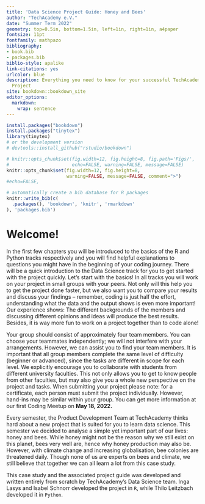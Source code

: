 ```yaml
---
title: 'Data Science Project Guide: Honey and Bees'
author: "TechAcademy e.V."
date: "Summer Term 2022"
geometry: top=0.5in, bottom=1.5in, left=1in, right=1in, a4paper
fontsize: 11pt
fontfamily: mathpazo
bibliography:
- book.bib
- packages.bib
biblio-style: apalike
link-citations: yes
urlcolor: blue
description: Everything you need to know for your successful TechAcademy Data Science
  Project
site: bookdown::bookdown_site
editor_options: 
  markdown: 
    wrap: sentence
---
```


```r
install.packages("bookdown")
install.packages("tinytex")
library(tinytex)
# or the development version
# devtools::install_github("rstudio/bookdown")
```

```r
# knitr::opts_chunk$set(fig.width=12, fig.height=8, fig.path='Figs/',
#                       echo=FALSE, warning=FALSE, message=FALSE)
knitr::opts_chunk$set(fig.width=12, fig.height=8,
                      warning=FALSE, message=FALSE, comment=">")
#echo=FALSE,
```

```r
# automatically create a bib database for R packages
knitr::write_bib(c(
  .packages(), 'bookdown', 'knitr', 'rmarkdown'
), 'packages.bib')
```

\clearpage

```{=tex}
\addtolength{\headheight}{17.82275pt}
\rhead{\includegraphics[height=0.5cm]{plot/TA_logo.png}}
```
```{=tex}
\fancyfoot{}
\fancyfoot[R]{\thepage}
\addtolength{\headheight}{17.82275pt}
```
\fancyfoot[L]{Data Science Project Guide | Honey and Bees | \copyright\ 2022, TechAcademy e.V.}

```{=tex}
\renewcommand{\headrulewidth}{0.25pt}
\renewcommand{\footrulewidth}{0.25pt}
```
```{=tex}
\tableofcontents
\clearpage
```


# Welcome!

In the first few chapters you will be introduced to the basics of the R and Python tracks respectively and you will find helpful explanations to questions you might have in the beginning of your coding journey. There will be a quick introduction to the Data Science track for you to get started with the project quickly. Let’s start with the basics!
In all tracks you will work on your project in small groups with your peers. Not only will this help you to get the project done faster, but we also want you to compare your results and discuss your findings – remember, coding is just half the effort, understanding what the data and the output shows is even more important! Our experience shows: The different backgrounds of the members and discussing different opinions and ideas will produce the best results. Besides, it is way more fun to work on a project together than to code alone!

Your group should consist of approximately four team members. You can choose your teammates independently; we will not interfere with your arrangements. However, we can assist you to find your team members. It is important that all group members complete the same level of difficulty (beginner or advanced), since the tasks are different in scope for each level. We explicitly encourage you to collaborate with students from different university faculties. This not only allows you to get to know people from other faculties, but may also give you a whole new perspective on the project and tasks. When submitting your project please note: for a certificate, each person must submit the project individually. However, hand-ins may be similar within your group. You can get more information at our first Coding Meetup on **May 18, 2022.**

Every semester, the Product Development Team at TechAcademy thinks hard about a new project that is suited for you to learn data science.
This semester we decided to analyse a simple yet important part of our lives: honey and bees. While honey might not be the reason why we still exist on this planet, bees very well are, hence why honey production may also be. However, with climate change and increasing globalisation, bee colonies are threatened daily. Though none of us are experts on bees and climate, we still believe that together we can all learn a lot from this case study.

This case study and the associated project guide was developed and written entirely from scratch by TechAcademy’s Data Science team. Inga Lasys and Isabel Schnorr developed the project in `R`, while Thilo Leitzbach developed it in `Python`.

